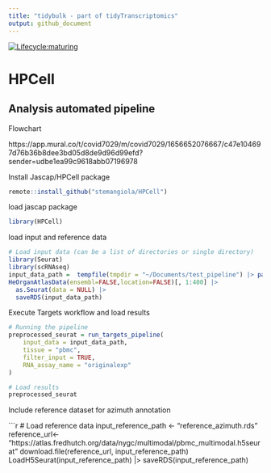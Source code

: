 ```yaml
---
title: "tidybulk - part of tidyTranscriptomics"
output: github_document
---
```


<!-- badges: start -->
[![Lifecycle:maturing](https://img.shields.io/badge/lifecycle-maturing-blue.svg)](https://www.tidyverse.org/lifecycle/#maturing) 
<!-- badges: end -->

# HPCell

## Analysis automated pipeline

Flowchart

https://app.mural.co/t/covid7029/m/covid7029/1656652076667/c47e104697d76b36b8dee3bd05d8de9d96d99efd?sender=udbe1ea99c9618abb07196978


Install Jascap/HPCell package 

```r

remote::install_github("stemangiola/HPCell")

```

load jascap package 

```r

library(HPCell)

```

load input and reference data

```r
# Load input data (can be a list of directories or single directory)
library(Seurat)
library(scRNAseq)
input_data_path =  tempfile(tmpdir = "~/Documents/test_pipeline") |> paste0(".rds")
HeOrganAtlasData(ensembl=FALSE,location=FALSE)[, 1:400] |> 
  as.Seurat(data = NULL) |> 
  saveRDS(input_data_path) 
```

Execute Targets workflow and load results

```r

# Running the pipeline
preprocessed_seurat = run_targets_pipeline(
    input_data = input_data_path, 
    tissue = "pbmc",
    filter_input = TRUE, 
    RNA_assay_name = "originalexp"
) 

# Load results
preprocessed_seurat

```
Include reference dataset for azimuth annotation

```r
# Load reference data 
input_reference_path <- "reference_azimuth.rds"
reference_url<- "https://atlas.fredhutch.org/data/nygc/multimodal/pbmc_multimodal.h5seurat"
download.file(reference_url, input_reference_path)
LoadH5Seurat(input_reference_path) |> saveRDS(input_reference_path)

